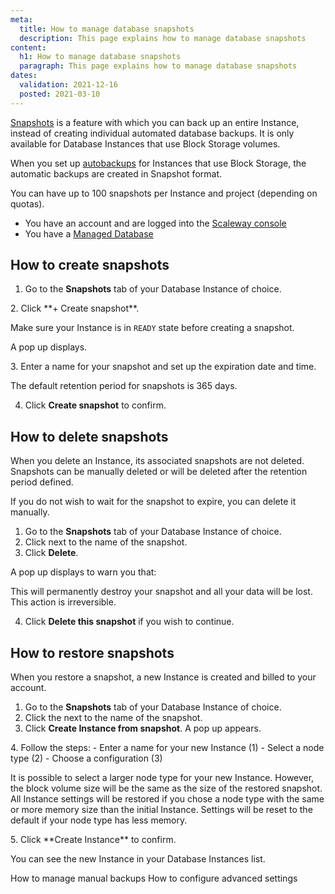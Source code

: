 ```yaml
---
meta:
  title: How to manage database snapshots
  description: This page explains how to manage database snapshots
content:
  h1: How to manage database snapshots
  paragraph: This page explains how to manage database snapshots
dates:
  validation: 2021-12-16
  posted: 2021-03-10
---
```


[Snapshots](/databases/databases-for-postgresql-and-mysql/how-to/manage-snapshots/) is a feature with which you can back up an entire Instance, instead of creating individual automated database backups. It is only available for Database Instances that use Block Storage volumes. 

When you set up [autobackups](/databases/databases-for-postgresql-and-mysql/how-to/enable-autobackup/) for Instances that use Block Storage, the automatic backups are created in Snapshot format. 

You can have up to 100 snapshots per Instance and project (depending on quotas).

<Message type="requirement">

- You have an account and are logged into the [Scaleway console](https://console.scaleway.com)
- You have a [Managed Database](/databases/databases-for-postgresql-and-mysql/concepts/#managed-database)

</Message>


## How to create snapshots

1. Go to the **Snapshots** tab of your Database Instance of choice.
  <Lightbox src="scaleway-snapshots-tab.webp" alt="" />
2. Click **+ Create snapshot**.
  <Message type="important">

  Make sure your Instance is in `READY` state before creating a snapshot.

  </Message>

  A pop up displays.

  <Lightbox src="scaleway-create-snapshot.webp" alt="" />
3. Enter a name for your snapshot and set up the expiration date and time.
  <Message type="note">

  The default retention period for snapshots is 365 days. 

  </Message>

4. Click **Create snapshot** to confirm. 

## How to delete snapshots

When you delete an Instance, its associated snapshots are not deleted. Snapshots can be manually deleted or will be deleted after the retention period defined.

If you do not wish to wait for the snapshot to expire, you can delete it manually. 

1. Go to the **Snapshots** tab of your Database Instance of choice.
2. Click <Icon name="more" /> next to the name of the snapshot. 
3. Click **Delete**.
  <Lightbox src="scaleway-delete-snapshot.webp" alt="" />

  A pop up displays to warn you that:

  <Message type="important">

  This will permanently destroy your snapshot and all your data will be lost. This action is irreversible.

  </Message>

4. Click **Delete this snapshot** if you wish to continue.
  <Lightbox src="scaleway-delete-snapshot-pop-up.webp" alt="" />

## How to restore snapshots

When you restore a snapshot, a new Instance is created and billed to your account.

1. Go to the **Snapshots** tab of your Database Instance of choice.
2. Click the <Icon name="more" /> next to the name of the snapshot.  
3. Click **Create Instance from snapshot**. A pop up appears.
  <Lightbox src="scaleway-create-instance-pop-up.webp" alt="" />
4. Follow the steps: 
    - Enter a name for your new Instance (1)
    - Select a node type (2) 
    - Choose a configuration (3)

  <Message type="important">

  It is possible to select a larger node type for your new Instance. However, the block volume size will be the same as the size of the restored snapshot. All Instance settings will be restored if you chose a node type with the same or more memory size than the initial Instance. Settings will be reset to the default if your node type has less memory.

  </Message>
5. Click **Create Instance** to confirm. 

You can see the new Instance in your Database Instances list.

<Navigation title="See Also">
  <PreviousButton to="/databases/databases-for-postgresql-and-mysql/how-to/manage-manual-backups/">How to manage manual backups</PreviousButton>
  <NextButton to="/databases/databases-for-postgresql-and-mysql/how-to/configure-advanced-settings/">How to configure advanced settings</NextButton>
</Navigation>
